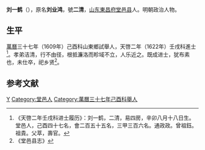 '''刘一鹤'''（{{bd|？||1622年||}}），原名'''刘业鸿'''，號'''二清'''，[[山东|山东]][[東昌府|東昌府]][[堂邑县|堂邑县]]人。明朝政治人物。

==生平==
[[萬曆|萬曆]]三十七年（1609年）己酉科山東鄉試舉人，天啓二年（1622年）壬戌科進士<ref>《天啓二年壬戌科进士履历》：刘一鹤，二清，易四房，辛卯八月十八日生。堂邑人，己酉四十七名，會二百五十五名，三甲三百六名。通政政。曾祖鈺。祖貴。父萃，壽官。</ref>。孝弟洁清，行不由径，根抵濂洛而畛域不立，人乐近之。既成进士，犹布素也，未仕卒，祀乡贤<ref>《堂邑县志》</ref>。

==参考文献==
{{reflist}}

{{天啓二年壬戌科殿試金榜}}

{{Authority control}}

{{DEFAULTSORT:}}
[[Category:刘姓|Y]]
[[Category:堂邑人|Category:堂邑人]]
[[Category:萬曆三十七年己酉科舉人|Category:萬曆三十七年己酉科舉人]]


{{明朝官员小作品}}